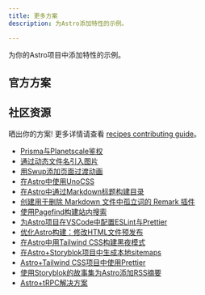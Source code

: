 ```yaml
---
title: 更多方案
description: 为Astro添加特性的示例。

---
```



为你的Astro项目中添加特性的示例。


## 官方方案

<RecipesNav />

## 社区资源

晒出你的方案! 更多详情请查看 [recipes contributing guide](https://github.com/withastro/docs/blob/main/RECIPES.md)。

- [Prisma与Planetscale鉴权](https://www.thomasledoux.be/blog/authentication-astro-prisma-planetscale)
- [通过动态文件名引入图片](https://vaihe.com/blog/astro/astro-dynamic-image-prop/)
- [用Swup添加页面过渡动画](https://navillus.dev/blog/astro-plus-swup)
- [在Astro中使用UnoCSS](https://www.elian.codes/blog/23-02-11-implementing-unocss-in-astro/)
- [在Astro中通过Markdown标题构建目录](https://kld.dev/building-table-of-contents/)
- [创建用于删除 Markdown 文件中孤立词的 Remark 插件](https://eatmon.co/blog/remove-runts-markdown/)
- [使用Pagefind构建站内搜索](https://blog.otterlord.dev/post/astro-search/)
- [为Astro项目在VSCode中配置ESLint与Prettier](https://patheticgeek.dev/blog/astro-prettier-eslint-vscode)
- [优化Astro构建：修改HTML文件预发布](https://straffesites.com/en/blog/optimize-astro-html-post-build)
- [在Astro中用Tailwind CSS构建黑夜模式](https://www.kevinzunigacuellar.com/blog/dark-mode-in-astro/)
- [在Astro+Storyblok项目中生成本地sitemaps](https://straffesites.com/en/blog/localized-sitemap-astro-storyblok)
- [Astro+Tailwind CSS项目中使用Prettier](https://straffesites.com/en/blog/integrate-prettier-astro-tailwindcss)
- [使用Storyblok的故事集为Astro添加RSS摘要 ](https://straffesites.com/en/blog/rss-feed-astro-storyblok)
- [Astro+tRPC解决方案](https://www.thomasledoux.be/blog/using-trpc-astro-islands-react)
